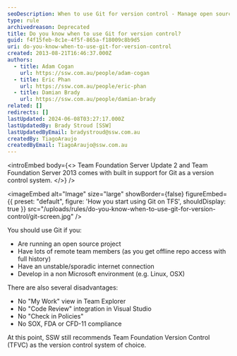 ```yaml
---
seoDescription: When to use Git for version control - Manage open source projects, remote teams, or unstable internet connections with built-in support from Team Foundation Server Update 2 and 2013.
type: rule
archivedreason: Deprecated
title: Do you know when to use Git for version control?
guid: f4f15feb-8c1e-4f5f-865a-f18009c8b9d5
uri: do-you-know-when-to-use-git-for-version-control
created: 2013-08-21T16:46:37.000Z
authors:
  - title: Adam Cogan
    url: https://ssw.com.au/people/adam-cogan
  - title: Eric Phan
    url: https://ssw.com.au/people/eric-phan
  - title: Damian Brady
    url: https://ssw.com.au/people/damian-brady
related: []
redirects: []
lastUpdated: 2024-06-08T03:27:17.000Z
lastUpdatedBy: Brady Stroud [SSW]
lastUpdatedByEmail: bradystroud@ssw.com.au
createdBy: TiagoAraujo
createdByEmail: TiagoAraujo@ssw.com.au
---
```


<introEmbed
  body={<>
Team Foundation Server Update 2 and Team Foundation Server 2013 comes with built in support for Git as a version control system.
  </>}
/>

<imageEmbed
  alt="Image"
  size="large"
  showBorder={false}
  figureEmbed={{
    preset: "default",
    figure: 'How you start using Git on TFS',
    shouldDisplay: true
  }}
  src="/uploads/rules/do-you-know-when-to-use-git-for-version-control/git-screen.jpg"
/>

You should use Git if you:

* Are running an open source project
* Have lots of remote team members (as you get offline repo access with full history)
* Have an unstable/sporadic internet connection
* Develop in a non Microsoft environment (e.g. Linux, OSX)

There are also several disadvantages:

* No "My Work" view in Team Explorer
* No "Code Review" integration in Visual Studio
* No "Check in Policies"
* No SOX, FDA or CFD-11 compliance

At this point, SSW still recommends Team Foundation Version Control (TFVC) as the version control system of choice.
